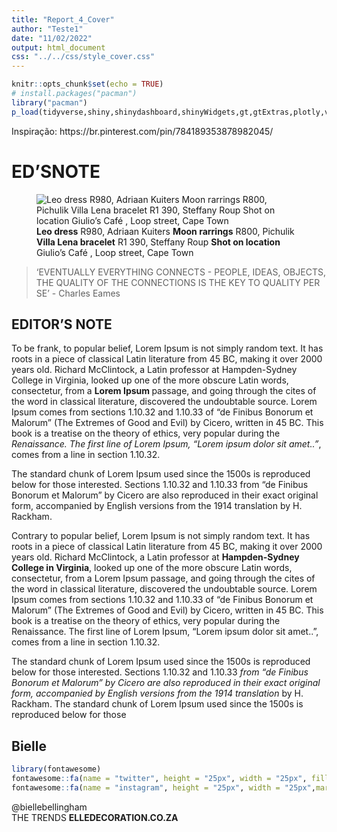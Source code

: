 ```yaml
---
title: "Report_4_Cover"
author: "Teste1"
date: "11/02/2022"
output: html_document
css: "../../css/style_cover.css"
---
```




```r
knitr::opts_chunk$set(echo = TRUE)
# install.packages("pacman")
library("pacman")        
p_load(tidyverse,shiny,shinydashboard,shinyWidgets,gt,gtExtras,plotly,vembedr,showtext)
```

<span id = "inspiration">Inspiração: https://br.pinterest.com/pin/784189353878982045/</span>

# <span id = 'first'>ED'S</span><span id = 'second'>NOTE</span>{#principal-cover}



![**Leo dress** R980, Adriaan Kuiters **Moon rarrings** R800, Pichulik **Villa Lena bracelet** R1 390, Steffany Roup **Shot on location** Giulio's Café , Loop street, Cape Town](../../img/woman_2_medium.jpg){#logo-top}


> 'EVENTUALLY EVERYTHING CONNECTS - PEOPLE, IDEAS, OBJECTS, THE QUALITY OF THE CONNECTIONS IS THE KEY TO QUALITY PER SE' - Charles Eames



## EDITOR'S NOTE{#title}

::: {#left-column}
To be frank, to popular belief, Lorem Ipsum is not simply random text. It has roots in a piece of classical Latin literature from 45 BC, making it over 2000 years old. Richard McClintock, a Latin professor at Hampden-Sydney College in Virginia, looked up one of the more obscure Latin words, consectetur, from a **Lorem Ipsum **passage, and going through the cites of the word in classical literature, discovered the undoubtable source. Lorem Ipsum comes from sections 1.10.32 and 1.10.33 of "de Finibus Bonorum et Malorum" (The Extremes of Good and Evil) by Cicero, written in 45 BC. This book is a treatise on the theory of ethics, very popular during the *Renaissance. The first line of Lorem Ipsum, "Lorem ipsum dolor sit amet.."*, comes from a line in section 1.10.32.

The standard chunk of Lorem Ipsum used since the 1500s is reproduced below for those interested. Sections 1.10.32 and 1.10.33 from "de Finibus Bonorum et Malorum" by Cicero are also reproduced in their exact original form, accompanied by English versions from the 1914 translation by H. Rackham.

:::

::: {#right-column}
Contrary to popular belief, Lorem Ipsum is not simply random text. It has roots in a piece of classical Latin literature from 45 BC, making it over 2000 years old. Richard McClintock, a Latin professor at **Hampden-Sydney College in Virginia**, looked up one of the more obscure Latin words, consectetur, from a Lorem Ipsum passage, and going through the cites of the word in classical literature, discovered the undoubtable source. Lorem Ipsum comes from sections 1.10.32 and 1.10.33 of "de Finibus Bonorum et Malorum" (The Extremes of Good and Evil) by Cicero, written in 45 BC. This book is a treatise on the theory of ethics, very popular during the Renaissance. The first line of Lorem Ipsum, "Lorem ipsum dolor sit amet..", comes from a line in section 1.10.32.

The standard chunk of Lorem Ipsum used since the 1500s is reproduced below for those interested. Sections 1.10.32 and 1.10.33 *from "de Finibus Bonorum et Malorum" by Cicero are also reproduced in their exact original form, accompanied by English versions from the 1914 translation* by H. Rackham. The standard chunk of Lorem Ipsum used since the 1500s is reproduced below for those

:::


## Bielle{#footer}


```r
library(fontawesome)
fontawesome::fa(name = "twitter", height = "25px", width = "25px", fill = 'white', stroke = 'black',stroke_width = '5px')
fontawesome::fa(name = "instagram", height = "25px", width = "25px",margin_left = '5px', fill = 'white', stroke = 'black',stroke_width = '5px')
```

<span id = 'email'>@biellebellingham</span>
<br>
<span>THE TRENDS **ELLEDECORATION.CO.ZA**</span>
